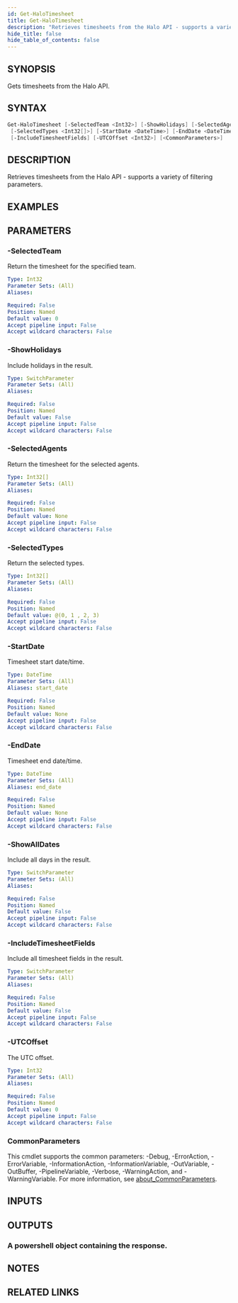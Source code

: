 ```yaml
---
id: Get-HaloTimesheet
title: Get-HaloTimesheet
description: "Retrieves timesheets from the Halo API - supports a variety of filtering parameters."
hide_title: false
hide_table_of_contents: false
---
```


## SYNOPSIS

Gets timesheets from the Halo API.

## SYNTAX

```powershell
Get-HaloTimesheet [-SelectedTeam <Int32>] [-ShowHolidays] [-SelectedAgents <Int32[]>]
 [-SelectedTypes <Int32[]>] [-StartDate <DateTime>] [-EndDate <DateTime>] [-ShowAllDates]
 [-IncludeTimesheetFields] [-UTCOffset <Int32>] [<CommonParameters>]
```

## DESCRIPTION

Retrieves timesheets from the Halo API - supports a variety of filtering parameters.

## EXAMPLES

## PARAMETERS

### -SelectedTeam

Return the timesheet for the specified team.

```yaml
Type: Int32
Parameter Sets: (All)
Aliases:

Required: False
Position: Named
Default value: 0
Accept pipeline input: False
Accept wildcard characters: False
```

### -ShowHolidays

Include holidays in the result.

```yaml
Type: SwitchParameter
Parameter Sets: (All)
Aliases:

Required: False
Position: Named
Default value: False
Accept pipeline input: False
Accept wildcard characters: False
```

### -SelectedAgents

Return the timesheet for the selected agents.

```yaml
Type: Int32[]
Parameter Sets: (All)
Aliases:

Required: False
Position: Named
Default value: None
Accept pipeline input: False
Accept wildcard characters: False
```

### -SelectedTypes

Return the selected types.

```yaml
Type: Int32[]
Parameter Sets: (All)
Aliases:

Required: False
Position: Named
Default value: @(0, 1 , 2, 3)
Accept pipeline input: False
Accept wildcard characters: False
```

### -StartDate

Timesheet start date/time.

```yaml
Type: DateTime
Parameter Sets: (All)
Aliases: start_date

Required: False
Position: Named
Default value: None
Accept pipeline input: False
Accept wildcard characters: False
```

### -EndDate

Timesheet end date/time.

```yaml
Type: DateTime
Parameter Sets: (All)
Aliases: end_date

Required: False
Position: Named
Default value: None
Accept pipeline input: False
Accept wildcard characters: False
```

### -ShowAllDates

Include all days in the result.

```yaml
Type: SwitchParameter
Parameter Sets: (All)
Aliases:

Required: False
Position: Named
Default value: False
Accept pipeline input: False
Accept wildcard characters: False
```

### -IncludeTimesheetFields

Include all timesheet fields in the result.

```yaml
Type: SwitchParameter
Parameter Sets: (All)
Aliases:

Required: False
Position: Named
Default value: False
Accept pipeline input: False
Accept wildcard characters: False
```

### -UTCOffset

The UTC offset.

```yaml
Type: Int32
Parameter Sets: (All)
Aliases:

Required: False
Position: Named
Default value: 0
Accept pipeline input: False
Accept wildcard characters: False
```

### CommonParameters

This cmdlet supports the common parameters: -Debug, -ErrorAction, -ErrorVariable, -InformationAction, -InformationVariable, -OutVariable, -OutBuffer, -PipelineVariable, -Verbose, -WarningAction, and -WarningVariable. For more information, see [about_CommonParameters](http://go.microsoft.com/fwlink/?LinkID=113216).

## INPUTS

## OUTPUTS

### A powershell object containing the response.

## NOTES

## RELATED LINKS
